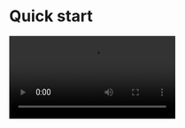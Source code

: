 
# Quick start

<Video src="https://www.youtube.com/embed/RowFWxNfQhc"/>

## Prepare the environment

<Content/>

## Integrate the SDK

<Steps>
<Step title="Add ZegoUIKitPrebuiltCall as dependencies">
- **Add the `jitpack` configuration**


<Accordion title="Android Gradle Plugin is 7.1.0 or later" defaultOpen="true">

Enter your project's root directory, open the `settings.gradle` file to add the jitpack to `dependencyResolutionManagement` > `repositories` like this:

``` groovy settings.gradle {6-7}
dependencyResolutionManagement {
   repositoriesMode.set(RepositoriesMode.FAIL_ON_PROJECT_REPOS)
   repositories {
      google()
      mavenCentral()
      maven { url 'https://storage.zego.im/maven' }   // <- Add this line.
      maven { url 'https://www.jitpack.io' } // <- Add this line.
   }
}
```

<Warning title="Warning">

If you can't find the above fields in `settings.gradle`, it's probably because your Android Gradle Plugin version is lower than v7.1.0. 

For more details, see [Android Gradle Plugin Release Note v7.1.0](https://developer.android.com/studio/releases/gradle-plugin#settings-gradle).
</Warning>
</Accordion>

<Accordion title="Android Gradle Plugin is earlier than 7.1.0" defaultOpen="false">

Enter your project's root directory, open the `build.gradle` file to add the jitpack to `allprojects`->`repositories` like this: 

```groovy build.gradle {5-6}
allprojects {
    repositories {
        google()
        mavenCentral()
        maven { url 'https://storage.zego.im/maven' }   // <- Add this line.
        maven { url "https://jitpack.io" }  // <- Add this line.
    }
}
```
</Accordion>

- **Modify your app-level `build.gradle` file**


```groovy
dependencies {
    ...
    implementation 'com.github.ZEGOCLOUD:zego_uikit_prebuilt_call_android:+'    // add this line in your module-level build.gradle file's dependencies, usually named [app].
}
```  
</Step>

<Step title="Using the ZegoUIKitPrebuiltCallFragment in your project">

- Go to [ZEGOCLOUD Admin Console](https://console.zegocloud.com/), get the `appID` and `appSign` of your project.
- Specify the `userID` and `userName` for connecting the Call Kit service. 
- Create a `callID` that represents the call you want to make. 

<Note title="Note">
- `userID` and `callID` can only contain numbers, letters, and underlines (_). 
- Users that join the call with the same `callID` can talk to each other. 
</Note>

<CodeGroup>

```java Java
public class CallActivity extends AppCompatActivity {

    @Override
    protected void onCreate(Bundle savedInstanceState) {
        super.onCreate(savedInstanceState);
        setContentView(R.layout.activity_call);

        addCallFragment();
    }

    public void addCallFragment() {
        long appID = yourAppID;
        String appSign = yourAppSign;

        String callID = callID;
        String userID = userID;
        String userName = userName;

        // You can also use GroupVideo/GroupVoice/OneOnOneVoice to make more types of calls.
        ZegoUIKitPrebuiltCallConfig config = ZegoUIKitPrebuiltCallConfig.oneOnOneVideoCall();

        ZegoUIKitPrebuiltCallFragment fragment = ZegoUIKitPrebuiltCallFragment.newInstance(
            appID, appSign, userID, userName, callID, config);

        getSupportFragmentManager().beginTransaction()
            .replace(R.id.fragment_container, fragment)
            .commitNow();
    }
}
```

```kotlin Kotlin
class CallActivity : AppCompatActivity() {
    override fun onCreate(savedInstanceState: Bundle?) {
        super.onCreate(savedInstanceState)
        setContentView(R.layout.activity_call)
        addCallFragment()
    }

    private fun addCallFragment() {
        val appID: Long = yourAppID
        val appSign: String = yourAppSign
        val callID: String = callID
        val userID: String = userID
        val userName: String = userName

        // You can also use GroupVideo/GroupVoice/OneOnOneVoice to make more types of calls.
        val config = ZegoUIKitPrebuiltCallConfig.oneOnOneVideoCall()
        val fragment = ZegoUIKitPrebuiltCallFragment.newInstance(
            appID, appSign, userID, userName, callID, config
        )
        supportFragmentManager.beginTransaction()
            .replace(R.id.fragment_container, fragment)
            .commitNow()
    }
}
```
</CodeGroup>

Modify the auto-created `activity_call.xml` file:

```xml
<?xml version="1.0" encoding="utf-8"?>
<androidx.constraintlayout.widget.ConstraintLayout xmlns:android="http://schemas.android.com/apk/res/android"
  android:id="@+id/fragment_container"
  android:layout_width="match_parent"
  android:layout_height="match_parent">

</androidx.constraintlayout.widget.ConstraintLayout>
```

Now, you can make a new call by starting your `CallActivity`.
</Step>
</Steps>


## Run & Test

Now you have finished all the steps!

You can simply click the **Run** on Android Studio to run and test your App on your device.


## Related guide

<CardGroup cols={2}>
  <Card title="Custom prebuilt UI" href="./04-Calling%20config/01-Overview.mdx" />
</CardGroup>


## Resources

<CardGroup cols={2}>
    <Card title="Sample Code" href="https://github.com/ZEGOCLOUD/zego_uikit_prebuilt_call_example_android" target="_blank">
        Click here to get the complete sample code.
    </Card>
</CardGroup>
